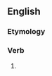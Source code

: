 ==English==

===Etymology===
{{suffix|return|est|lang=en}}

===Verb===
{{head|en|verb form}}

# {{en-archaic second-person singular of|return|lang=en}}